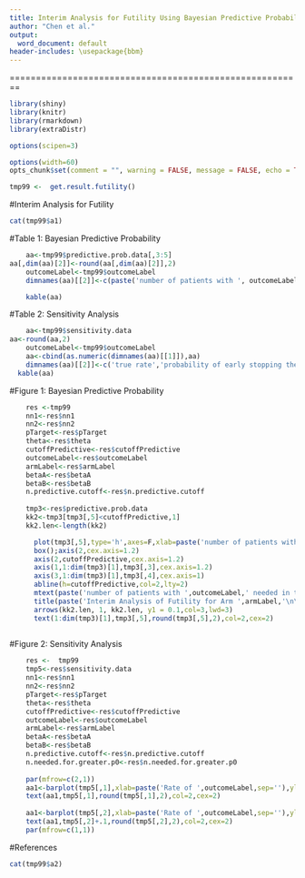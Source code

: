 ---
title: Interim Analysis for Futility Using Bayesian Predictive Probability
author: "Chen et al."
output:
  word_document: default
header-includes: \usepackage{bbm}
---
========================================================

```{r library, echo=FALSE,comment="",warning=FALSE,message=FALSE}

library(shiny)
library(knitr)
library(rmarkdown)
library(extraDistr)

options(scipen=3)
```


```{r set-options, echo=FALSE, cache=FALSE}
options(width=60)
opts_chunk$set(comment = "", warning = FALSE, message = FALSE, echo = TRUE, tidy = FALSE, size="small",fig.height=5)

```


```{r, echo=FALSE}
tmp99 <-  get.result.futility()

```

#Interim Analysis for Futility 
```{r, echo=FALSE, results='asis'}
cat(tmp99$a1)
```

#Table 1: Bayesian Predictive Probability 
```{r, echo=FALSE, results='asis'}

    aa<-tmp99$predictive.prob.data[,3:5]
aa[,dim(aa)[2]]<-round(aa[,dim(aa)[2]],2)
    outcomeLabel<-tmp99$outcomeLabel
    dimnames(aa)[[2]]<-c(paste('number of patients with ', outcomeLabel,' in the 1st interim analysis',sep=''),paste('number of patients with ',outcomeLabel,' needed in the furture remaining patients',sep=''),'predictive probability')

    kable(aa)
```

#Table 2: Sensitivity Analysis 
```{r, echo=FALSE, results='asis'}

    aa<-tmp99$sensitivity.data
aa<-round(aa,2)
    outcomeLabel<-tmp99$outcomeLabel
    aa<-cbind(as.numeric(dimnames(aa)[[1]]),aa)
    dimnames(aa)[[2]]<-c('true rate','probability of early stopping the arm',paste('probability to have at least ',tmp99$n.needed.for.greater.p0,' patients with ',outcomeLabel,sep=''))
  kable(aa)
```

#Figure 1: Bayesian Predictive Probability 
```{r, echo=FALSE, results='asis',fig.height=16,fig.width=16,dpi=600}
    res <-tmp99
    nn1<-res$nn1
    nn2<-res$nn2
    pTarget<-res$pTarget
    theta<-res$theta
    cutoffPredictive<-res$cutoffPredictive
    outcomeLabel<-res$outcomeLabel
    armLabel<-res$armLabel
    betaA<-res$betaA
    betaB<-res$betaB
    n.predictive.cutoff<-res$n.predictive.cutoff
    
    tmp3<-res$predictive.prob.data
    kk2<-tmp3[tmp3[,5]<cutoffPredictive,1]
    kk2.len<-length(kk2)

      plot(tmp3[,5],type='h',axes=F,xlab=paste('number of patients with ', outcomeLabel,' in the 1st ',nn1,' patients',sep=''),ylab='predictive probability',lwd=3,cex.lab=1.5)
      box();axis(2,cex.axis=1.2)
      axis(2,cutoffPredictive,cex.axis=1.2)
      axis(1,1:dim(tmp3)[1],tmp3[,3],cex.axis=1.2)
      axis(3,1:dim(tmp3)[1],tmp3[,4],cex.axis=1)
      abline(h=cutoffPredictive,col=2,lty=2)
      mtext(paste('number of patients with ',outcomeLabel,' needed in the furture remaining ', nn2,' patients',sep=''),side=3,line=1.8)
      title(paste('Interim Analysis of Futility for Arm ',armLabel,'\n\n',sep=''))
      arrows(kk2.len, 1, kk2.len, y1 = 0.1,col=3,lwd=3)
      text(1:dim(tmp3)[1],tmp3[,5],round(tmp3[,5],2),col=2,cex=2)
    


```

#Figure 2: Sensitivity Analysis 
```{r, echo=FALSE, results='asis',fig.height=16,fig.width=14,dpi=600}
    res <-  tmp99
    tmp5<-res$sensitivity.data
    nn1<-res$nn1
    nn2<-res$nn2
    pTarget<-res$pTarget
    theta<-res$theta
    cutoffPredictive<-res$cutoffPredictive
    outcomeLabel<-res$outcomeLabel
    armLabel<-res$armLabel
    betaA<-res$betaA
    betaB<-res$betaB
    n.predictive.cutoff<-res$n.predictive.cutoff
    n.needed.for.greater.p0<-res$n.needed.for.greater.p0
    
    par(mfrow=c(2,1))
    aa1<-barplot(tmp5[,1],xlab=paste('Rate of ',outcomeLabel,sep=''),ylab='Probability of early stopping the arm',main='Sensitivity Analysis \n Probability of early stopping the arm',lwd=3,cex.lab=1.5,ylim=c(0,1),cex.main=2,cex.lab=1.5,cex.axis=1.5,cex=1.5)
    text(aa1,tmp5[,1],round(tmp5[,1],2),col=2,cex=2)
    
    aa1<-barplot(tmp5[,2],xlab=paste('Rate of ',outcomeLabel,sep=''),ylab=paste('Probability of at least ', n.needed.for.greater.p0,' patients with ', outcomeLabel,sep=''),main=paste('Probability of at least ', n.needed.for.greater.p0,' patients with ',outcomeLabel,sep=''),lwd=3,cex.lab=1.5,ylim=c(0,1),cex.main=2,cex.lab=1.5,cex.axis=1.5,cex=1.5)
    text(aa1,tmp5[,2]+.1,round(tmp5[,2],2),col=2,cex=2)
    par(mfrow=c(1,1))

```

#References 
```{r, echo=FALSE, results='asis'}
cat(tmp99$a2)
```
